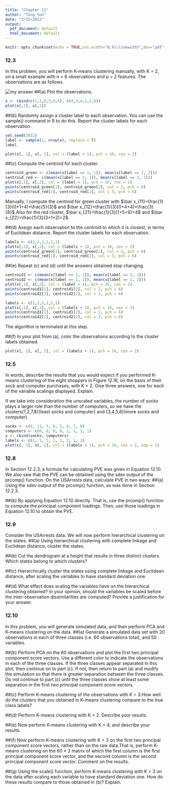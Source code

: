 ```yaml
---
title: "Chapter 12"
author: "Tong Sun"
date: "3/25/2022"
output:
  pdf_document: default
  html_document: default
---
```


```r
knitr::opts_chunk$set(echo = TRUE,out.width="0.9\\linewidth",dev="pdf",fig.align  = 'center')
```

### 12.3
In this problem, you will perform K-means clustering manually, with K = 2, on a small example with n = 6 observations and p = 2 features. The observations are as follows.

![my answer](/Users/christinasun/Desktop/MA679/Assignment/12.3.png)
##(a)
Plot the observations.
```r
x <- cbind(c(1,1,0,5,6,4), c(4,3,4,1,2,0))
plot(x[,1], x[,2])
```

##(b)
Randomly assign a cluster label to each observation. You can use the sample() command in R to do this. Report the cluster labels for each observation.
```r
set.seed(2022)
label <- sample(2, nrow(x), replace = T)
label
```
```r
plot(x[, 1], x[, 2], col = (label + 1), pch = 16, cex = 2)
```

##(c)
Compute the centroid for each cluster.
```r
centroid_green <- c(mean(x[label == 1, 1]), mean(x[label == 1, 2]))
centroid_red <- c(mean(x[label == 2, 1]), mean(x[label == 2, 2]))
plot(x[,1], x[,2], col = (label + 1), pch = 16, cex = 2)
points(centroid_green[1], centroid_green[2], col = 2, pch = 6)
points(centroid_red[1], centroid_red[2], col = 3, pch = 6)
```
Manually, I compute the centroid for green cluster with $\bar x_{11}=\frac{1}{3}(0+1+4)=\frac{5}{3}$ and $\bar x_{12}=\frac{1}{3}(0+4+4)=\frac{3}{8}$.Also for the red cluster, $\bar x_{21}=\frac{1}{3}(1+5+6)=4$ and $\bar x_{22}=\frac{1}{3}(3+1+2)=2$.

##(d)
Assign each observation to the centroid to which it is closest, in terms of Euclidean distance. Report the cluster labels for each observation.
```r
labels <- c(2,2,2,1,1,1)
plot(x[,1], x[,2], col = (labels + 1), pch = 16, cex = 2)
points(centroid_green[1], centroid_green[2], col = 2, pch = 6)
points(centroid_red[1], centroid_red[2], col = 3, pch = 6)
```


##(e)
Repeat (c) and (d) until the answers obtained stop changing.
```r
centroid1 <- c(mean(x[label == 1, 1]), mean(x[label == 1, 2]))
centroid2 <- c(mean(x[label == 2, 1]), mean(x[label == 2, 2]))
plot(x[,1], x[,2], col = (label + 1), pch = 16, cex = 2)
points(centroid1[1], centroid1[2], col = 2, pch = 6)
points(centroid2[1], centroid2[2], col = 3, pch = 6)

labels <- c(2,2,2,1,1,1)
plot(x[,1], x[,2], col = (labels + 1), pch = 16, cex = 2)
points(centroid1[1], centroid1[2], col = 2, pch = 6)
points(centroid2[1], centroid2[2], col = 3, pch = 6)
```
The algorithm is terminated at this step.

##(f)
In your plot from (a), color the observations according to the cluster labels obtained.
```r
plot(x[, 1], x[, 2], col = (labels + 1), pch = 16, cex = 2)
```

### 12.5
In words, describe the results that you would expect if you performed K-means clustering of the eight shoppers in Figure 12.16, on the basis of their sock and computer purchases, with K = 2. Give three answers, one for each of the variable scalings displayed. Explain.

If we take into consideration the unscaled variables, the number of socks plays a larger role than the number of computers, so we have the clusters{1,2,7,8}(least socks and computer) and {3,4,5,6}(more socks and computer).
```r
socks <- c(8, 11, 7, 6, 5, 6, 7, 8)
computers <- c(0, 0, 0, 0, 1, 1, 1, 1)
x <- cbind(socks, computers)
labels <- c(1, 1, 2, 2, 2, 2, 1, 1)
plot(x[, 1], x[, 2], col = (labels + 1), pch = 16, cex = 2, asp = 1)
```

### 12.8
In Section 12.2.3, a formula for calculating PVE was given in Equation 12.10. We also saw that the PVE can be obtained using the sdev output of the prcomp() function.
On the USArrests data, calculate PVE in two ways:
##(a)
Using the sdev output of the prcomp() function, as was done in Section 12.2.3.

##(b)
By applying Equation 12.10 directly. That is, use the prcomp() function to compute the principal component loadings. Then, use those loadings in Equation 12.10 to obtain the PVE.

### 12.9
Consider the USArrests data. We will now perform hierarchical clustering on the states.
##(a)
Using hierarchical clustering with complete linkage and Euclidean distance, cluster the states.

##(b)
Cut the dendrogram at a height that results in three distinct clusters. Which states belong to which clusters?

##(c)
Hierarchically cluster the states using complete linkage and Euclidean distance, after scaling the variables to have standard deviation one.

##(d)
What effect does scaling the variables have on the hierarchical clustering obtained? In your opinion, should the variables be scaled before the inter-observation dissimilarities are computed?
Provide a justification for your answer.

### 12.10
In this problem, you will generate simulated data, and then perform PCA and K-means clustering on the data.
##(a)
Generate a simulated data set with 20 observations in each of three classes (i.e. 60 observations total), and 50 variables.

##(b)
Perform PCA on the 60 observations and plot the first two principal component score vectors. Use a different color to indicate the observations in each of the three classes. If the three classes appear separated in this plot, then continue on to part (c). If not, then return to part (a) and modify the simulation so that there is greater separation between the three classes. Do not continue to part (c) until the three classes show at least some separation in the first two principal component score vectors.

##(c)
Perform K-means clustering of the observations with K = 3.How well do the clusters that you obtained in K-means clustering compare to the true class labels?

##(d)
Perform K-means clustering with K = 2. Describe your results.

##(e)
Now perform K-means clustering with K = 4, and describe your results.

##(f)
Now perform K-means clustering with K = 3 on the first two principal component score vectors, rather than on the raw data.That is, perform K-means clustering on the 60 × 2 matrix of which the first column is the first principal component score vector, and the second column is the second principal component score vector. Comment on the results.

##(g)
Using the scale() function, perform K-means clustering with K = 3 on the data after scaling each variable to have standard deviation one. How do these results compare to those obtained in (b)? Explain.
